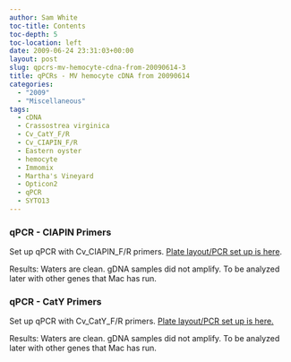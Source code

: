 ```yaml
---
author: Sam White
toc-title: Contents
toc-depth: 5
toc-location: left
date: 2009-06-24 23:31:03+00:00
layout: post
slug: qpcrs-mv-hemocyte-cdna-from-20090614-3
title: qPCRs - MV hemocyte cDNA from 20090614
categories:
  - "2009"
  - "Miscellaneous"
tags:
  - cDNA
  - Crassostrea virginica
  - Cv_CatY_F/R
  - Cv_CIAPIN_F/R
  - Eastern oyster
  - hemocyte
  - Immomix
  - Martha's Vineyard
  - Opticon2
  - qPCR
  - SYTO13
---
```


### qPCR - CIAPIN Primers



Set up qPCR with Cv_CIAPIN_F/R primers. [Plate layout/PCR set up is here](https://eagle.fish.washington.edu/Arabidopsis/Notebook%20Workup%20Files/20090624-02.jpg).

Results: Waters are clean. gDNA samples did not amplify. To be analyzed later with other genes that Mac has run.





### qPCR - CatY Primers



Set up qPCR with Cv_CatY_F/R primers. [Plate layout/PCR set up is here.](https://eagle.fish.washington.edu/Arabidopsis/Notebook%20Workup%20Files/20090624-01.jpg)

Results: Waters are clean. gDNA samples did not amplify. To be analyzed later with other genes that Mac has run.
